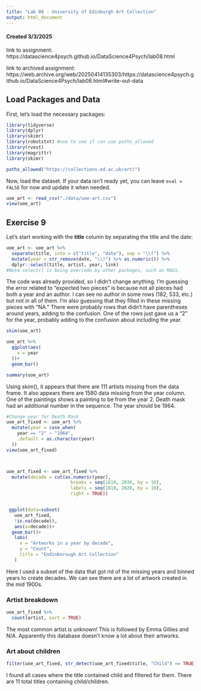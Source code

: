 ```yaml
---
title: "Lab 08 - University of Edinburgh Art Collection"
output: html_document
---
```


#### Created 3/3/2025

link to assignment: https://datascience4psych.github.io/DataScience4Psych/lab08.html

link to archived assignment: https://web.archive.org/web/20250414135303/https://datascience4psych.github.io/DataScience4Psych/lab08.html#write-out-data

## Load Packages and Data  

First, let's load the necessary packages:  

```r
library(tidyverse) 
library(dplyr)
library(skimr)
library(robotstxt) #use to see if can use paths_allowed
library(rvest)
library(magrittr)
library(skimr)

paths_allowed("https://collections.ed.ac.uk/art)")

```

Now, load the dataset. If your data isn't ready yet, you can leave `eval = FALSE` for now and update it when needed.  


```r
uoe_art <- read_csv("./data/uoe-art.csv")
view(uoe_art)
```

## Exercise 9

Let's start working with the **title** column by separating the title and the date:  

```r
uoe_art <- uoe_art %>%
  separate(title, into = c("title", "date"), sep = "\\(") %>%
  mutate(year = str_remove(date, "\\)") %>% as.numeric()) %>%
  dplyr::select(title, artist, year, link)
#Note select() is being overrode by other packages, such as MASS.
```

The code was already provided, so I didn't change anything. I'm guessing the error related to "expected two pieces" is because not all pieces had both a year and an author. I can see no author in some rows (182, 533, etc.) but not in all of them. I'm also guessing that they filled in these missing pieces with "NA." There were probably rows that didn't have parentheses around years, adding to the confusion. One of the rows just gave us a "2" for the year, probably adding to the confusion about including the year.


```r
skim(uoe_art)

uoe_art %>%
  ggplot(aes(
    x = year
  ))+
  geom_bar()

summary(uoe_art)
```


Using skim(), it appears that there are 111 artists missing from the data frame. It also appears there are 1580 data missing from the year column. One of the paintings shows a painting to be from the year 2. Death mask had an additional number in the sequence. The year should be 1964.

```r

#Change year for Death Mask
uoe_art_fixed <- uoe_art %>%
  mutate(year = case_when(
    year == "2" ~ "1964",
    .default = as.character(year)
  ))
view(uoe_art_fixed)



uoe_art_fixed <- uoe_art_fixed %>%
  mutate(decade = cut(as.numeric(year), 
                        breaks = seq(1810, 2030, by = 10), 
                        labels = seq(1810, 2020, by = 10), 
                        right = TRUE))


 ggplot(data=subset(
   uoe_art_fixed,
   !is.na(decade)), 
   aes(x=decade))+
  geom_bar()+
   labs(
     x = "Artworks in a year by decade",
     y = "Count",
     title = "Endinborough Art Collection"
   )
```

Here I used a subset of the data that got rid of the missing years and binned years to create decades. We can see there are a lot of artwork created in the mid 1900s.


### Artist breakdown

```r

uoe_art_fixed %>%
  count(artist, sort = TRUE)
```

The most common artist is unknown! This is followed by Emma Gillies and N/A. Apparently this database doesn't know a lot about their artworks.

### Art about children


```r

filter(uoe_art_fixed, str_detect(uoe_art_fixed$title, "Child") == TRUE)

```

I found all cases where the title contained child and filtered for them. There are 11 total titles containing child/children.